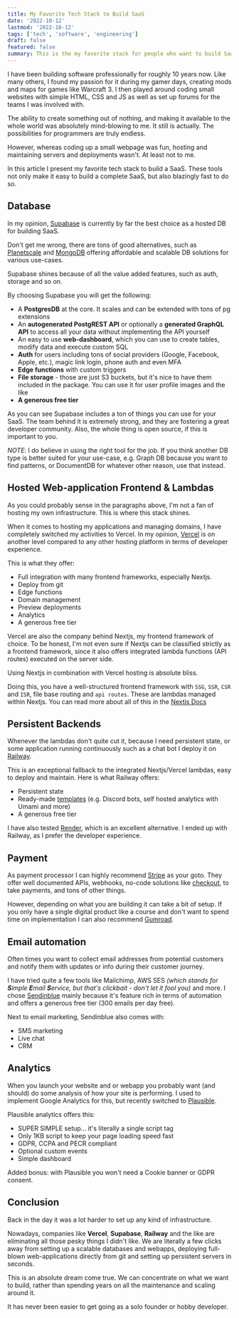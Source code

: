 ```yaml
---
title: My Favorite Tech Stack to Build SaaS
date: '2022-10-12'
lastmod: '2022-10-12'
tags: ['tech', 'software', 'engineering']
draft: false
featured: false
summary: This is the my favorite stack for people who want to build SaaS fast. It includes everything from backend, to frontend, emails and payment.
---
```


I have been building software professionally for roughly 10 years now. Like many others, I found my passion for it
during my gamer days, creating mods and maps for games like Warcraft 3. I then played around coding small websites
with simple HTML, CSS and JS as well as set up forums for the teams I was involved with.

The ability to create something out of nothing, and making it available to the whole world was absolutely
mind-blowing to me. It still is actually. The possibilities for programmers are truly endless.

However, whereas coding up a small webpage was fun, hosting and maintaining servers and deployments wasn't. At least not
to me.


In this article I present my favorite tech stack to build a SaaS. These tools not only make it easy to build a complete
SaaS, but also blazingly fast to do so.

## Database

In my opinion, [Supabase](https://supabase.com/) is currently by far the best choice as a hosted DB for building SaaS.

Don't get me wrong, there are tons of good alternatives, such as [Planetscale](https://planetscale.com/) and
[MongoDB](https://www.mongodb.com/) offering affordable and scalable DB solutions for various use-cases.

Supabase shines because of all the value added features, such as auth, storage and so on.

By choosing Supabase you will get the following:
- A **PostgresDB** at the core. It scales and can be extended with tons of pg extensions
- An **autogenerated PostgREST API** or optionally a **generated GraphQL API** to access all your data without implementing the API yourself
- An easy to use **web-dashboard**, which you can use to create tables, modify data and execute custom SQL
- **Auth** for users including tons of social providers (Google, Facebook, Apple, etc.), magic link login, phone auth and even MFA
- **Edge functions** with custom triggers
- **File storage** - those are just S3 buckets, but it's nice to have them included in the package. You can use it for user profile images and the like
- **A generous free tier**

As you can see Supabase includes a ton of things you can use for your SaaS. The team behind it is extremely strong, and
they are fostering a great developer community. Also, the whole thing is open source, if this is important to you.

_NOTE_: I do believe in using the right tool for the job. If you think another DB type is better suited for your use-case,
e.g. Graph DB because you want to find patterns, or DocumentDB for whatever other reason, use that instead.

## Hosted Web-application Frontend & Lambdas

As you could probably sense in the paragraphs above, I'm not a fan of hosting my own infrastructure. This is where this
stack shines.

When it comes to hosting my applications and managing domains, I have completely switched my activities to Vercel. In my
opinion, [Vercel](https://vercel.com/) is on another level compared to any other hosting platform in terms of developer
experience.

This is what they offer:

- Full integration with many frontend frameworks, especially Nextjs.
- Deploy from git
- Edge functions
- Domain management
- Preview deployments
- Analytics
- A generous free tier

Vercel are also the company behind Nextjs, my frontend framework of choice. To be honest, I'm not even sure if Nextjs
can be classified strictly as a frontend framework, since it also offers integrated lambda functions (API routes)
executed on the server side.

Using Nextjs in combination with Vercel hosting is absolute bliss.

Doing this, you have a well-structured frontend framework with `SSG`, `SSR`, `CSR` and `ISR`, file base routing and
`api routes`. These are lambdas managed within Nextjs. You can read more about all of this in the
[Nextjs Docs](https://nextjs.org/docs/basic-features/data-fetching/overview)

## Persistent Backends

Whenever the lambdas don't quite cut it, because I need persistent state, or some application running continuously such
as a chat bot I deploy it on [Railway](https://railway.app/).

This is an exceptional fallback to the integrated Nextjs/Vercel lambdas, easy to deploy and maintain. Here is what
Railway offers:

- Persistent state
- Ready-made [templates](https://railway.app/templates) (e.g. Discord bots, self hosted analytics with Umami and more)
- A generous free tier

I have also tested [Render](https://render.com/), which is an excellent alternative. I ended up with Railway, as I
prefer the developer experience.

## Payment

As payment processor I can highly recommend [Stripe](https://stripe.com/) as your goto. They offer well documented
APIs, webhooks, no-code solutions like [checkout](https://stripe.com/en-nz/payments/checkout), to take payments, and
tons of other things.

However, depending on what you are building it can take a bit of setup. If you only have a single digital product like a
course and don't want to spend time on implementation I can also recommend [Gumroad](https://gumroad.com/).

## Email automation

Often times you want to collect email addresses from potential customers and notify them with updates or info during
their customer journey.

I have tried quite a few tools like Mailchimp, AWS SES _(which stands for **S**imple **E**mail **S**ervice, but that's
clickbait - don't let it fool you)_ and more. I chose [Sendinblue](https://www.sendinblue.com/) mainly because it's
feature rich in terms of automation and offers a generous free tier (300 emails per day free).

Next to email marketing, Sendinblue also comes with:
- SMS marketing
- Live chat
- CRM

## Analytics

When you launch your website and or webapp you probably want (and should) do some analysis of how your site is
performing. I used to implement Google Analytics for this, but recently switched to [Plausible](https://plausible.io/).

Plausible analytics offers this:
- SUPER SIMPLE setup... it's literally a single script tag
- Only 1KB script to keep your page loading speed fast
- GDPR, CCPA and PECR compliant
- Optional custom events
- Simple dashboard

Added bonus: with Plausible you won't need a Cookie banner or GDPR consent.

## Conclusion

Back in the day it was a lot harder to set up any kind of infrastructure.

Nowadays, companies like **Vercel**, **Supabase**, **Railway** and the like are eliminating all those pesky
things I didn't like. We are literally a few clicks away from setting up a scalable databases and webapps, deploying
full-blown web-applications directly from git and setting up persistent servers in seconds.

This is an absolute dream come true. We can concentrate on what we want to build, rather than spending years on
all the maintenance and scaling around it.

It has never been easier to get going as a solo founder or hobby developer.

